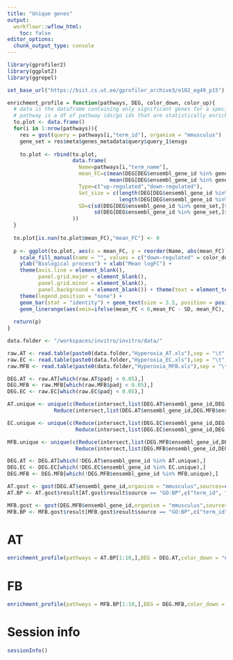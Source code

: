 ```yaml
---
title: "Unique genes"
output:
  workflowr::wflow_html:
    toc: false
editor_options:
  chunk_output_type: console
---
```


```r
library(gprofiler2)
library(ggplot2)
library(ggrepel)

set_base_url("https://biit.cs.ut.ee/gprofiler_archive3/e102_eg49_p15")

enrichment_profile = function(pathways, DEG, color_down, color_up){
  # data is the dataframe containing only significant genes for a specific cell type
  # pathway is a df of pathway ids/go ids that are statistically enriched from geneprofile
  to.plot <- data.frame()
  for(i in 1:nrow(pathways)){
    res = gost(query = pathways[i,"term_id"], organism = "mmusculus")
    gene_set = res$meta$genes_metadata$query$query_1$ensgs
    
    to.plot <- rbind(to.plot,
                     data.frame(
                       Name=pathways[i,"term_name"],
                       mean_FC=c(mean(DEG[DEG$ensembl_gene_id %in% gene_set,]$log2FoldChange[DEG[DEG$ensembl_gene_id %in% gene_set,]$log2FoldChange > 0]),
                                 mean(DEG[DEG$ensembl_gene_id %in% gene_set,]$log2FoldChange[DEG[DEG$ensembl_gene_id %in% gene_set,]$log2FoldChange < 0])),
                       Type=c("up-regulated","down-regulated"),
                       Set_size = c(length(DEG[DEG$ensembl_gene_id %in% gene_set,]$log2FoldChange[DEG[DEG$ensembl_gene_id %in% gene_set,]$log2FoldChange > 0]),
                                    length(DEG[DEG$ensembl_gene_id %in% gene_set,]$log2FoldChange[DEG[DEG$ensembl_gene_id %in% gene_set,]$log2FoldChange < 0])),
                       SD=c(sd(DEG[DEG$ensembl_gene_id %in% gene_set,]$log2FoldChange[DEG[DEG$ensembl_gene_id %in% gene_set,]$log2FoldChange > 0]),
                            sd(DEG[DEG$ensembl_gene_id %in% gene_set,]$log2FoldChange[DEG[DEG$ensembl_gene_id %in% gene_set,]$log2FoldChange < 0]))
                     ))
  }
  
  to.plot[is.nan(to.plot$mean_FC),"mean_FC"] <- 0
  
  p <- ggplot(to.plot, aes(x = mean_FC, y = reorder(Name, abs(mean_FC)), fill = Type, label = Set_size)) + 
    scale_fill_manual(name = "", values = c("down-regulated" = color_down, "up-regulated" = color_up)) + 
    ylab("Biological process") + xlab("Mean logFC") + 
    theme(axis.line = element_blank(),
          panel.grid.major = element_blank(),
          panel.grid.minor = element_blank(),
          panel.background = element_blank()) + theme(text = element_text(size = )) + 
    theme(legend.position = "none") +
    geom_bar(stat = "identity") + geom_text(size = 3.5, position = position_stack(vjust = 0.5)) +
    geom_linerange(aes(xmin=ifelse(mean_FC < 0,mean_FC - SD, mean_FC), xmax=ifelse(mean_FC > 0,mean_FC + SD, mean_FC) ))
  
  return(p)
}

data.folder <- "/workspaces/invitro/invitro/data/"

raw.AT <- read.table(paste0(data.folder,"Hyperoxia_AT.xls"),sep = "\t",header = T,stringsAsFactors = F)
raw.EC <- read.table(paste0(data.folder,"Hyperoxia_EC.xls"),sep = "\t",header = T,stringsAsFactors = F)
raw.MFB <- read.table(paste0(data.folder,"Hyperoxia_MFB.xls"),sep = "\t",header = T,stringsAsFactors = F)

DEG.AT <- raw.AT[which(raw.AT$padj < 0.05),]
DEG.MFB <- raw.MFB[which(raw.MFB$padj < 0.05),]
DEG.EC <- raw.EC[which(raw.EC$padj < 0.05),]

AT.unique <- unique(c(Reduce(intersect,list(DEG.AT$ensembl_gene_id,DEG.EC$ensembl_gene_id)),
               Reduce(intersect,list(DEG.AT$ensembl_gene_id,DEG.MFB$ensembl_gene_id))))

EC.unique <- unique(c(Reduce(intersect,list(DEG.EC$ensembl_gene_id,DEG.AT$ensembl_gene_id)),
                      Reduce(intersect,list(DEG.EC$ensembl_gene_id,DEG.MFB$ensembl_gene_id))))

MFB.unique <- unique(c(Reduce(intersect,list(DEG.MFB$ensembl_gene_id,DEG.AT$ensembl_gene_id)),
                      Reduce(intersect,list(DEG.MFB$ensembl_gene_id,DEG.EC$ensembl_gene_id))))

DEG.AT <- DEG.AT[which(!DEG.AT$ensembl_gene_id %in% AT.unique),]
DEG.EC <- DEG.EC[which(!DEG.EC$ensembl_gene_id %in% EC.unique),]
DEG.MFB <- DEG.MFB[which(!DEG.MFB$ensembl_gene_id %in% MFB.unique),]

AT.gost <- gost(DEG.AT$ensembl_gene_id,organism = "mmusculus",sources=c("GO:MF", "GO:BP","GO:CC", "KEGG"))
AT.BP <- AT.gost$result[AT.gost$result$source == "GO:BP",c("term_id", "source", "term_name", "p_value", "query_size", "term_size", "intersection_size")]

MFB.gost <- gost(DEG.MFB$ensembl_gene_id,organism = "mmusculus",sources=c("GO:MF", "GO:BP","GO:CC", "KEGG"))
MFB.BP <- MFB.gost$result[MFB.gost$result$source == "GO:BP",c("term_id", "source", "term_name", "p_value", "query_size", "term_size", "intersection_size")]
```

# AT

```r
enrichment_profile(pathways = AT.BP[1:10,],DEG = DEG.AT,color_down = "#ACD49F",color_up = "#008F00")
```

# FB

```r
enrichment_profile(pathways = MFB.BP[1:10,],DEG = DEG.MFB,color_down = "#DF758C",color_up = "#E7298A")
```

# Session info

```r
sessionInfo()
```